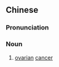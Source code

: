 ==Chinese==
{{zh-forms|type=21}}
{{wikipedia|lang=zh}}

===Pronunciation===
{{zh-pron
|m=luǎncháo癌
|c=leon5-2 caau4 ngaam4
|cat=n
}}

===Noun===
{{zh-noun}}

# [[ovarian]] [[cancer]]

{{zh-cat|Oncology}}